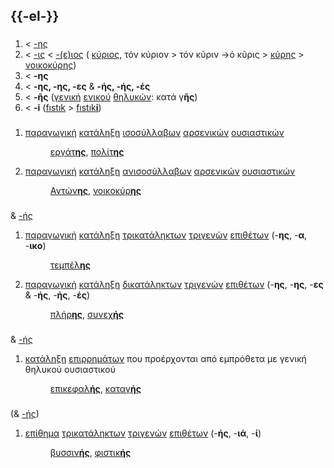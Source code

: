 =={{-el-}}==

==={{ετυμολογία}}===
# '''{{PAGENAME}}''' < {{αρχ}} [[-ης]]
# '''{{PAGENAME}}''' < {{ελνστ}} [[-ις]] < {{αρχ}} [[-ιος|-(ε)ιος]] ({{αρχ}} [[κύριος]],  {{αιτ}} τόν κύριον > {{ελνστ}} τόν κῦριν →ὁ κῦρις > {{μσν}} [[κύρης]] > {{νε}} [[νοικοκύρης]])
# '''{{PAGENAME}}''' < {{μσν}} '''-ης'''
# '''{{PAGENAME}}''' < {{αρχ}} '''-ης, -ης, -ες''' & '''-ής, -ής, -ές'''
# '''{{PAGENAME}}''' < {{ελνστ}} '''-ῆς''' ([[γενική]] [[ενικού]] [[θηλυκών]]: κατά γ'''ῆς''')
# '''{{PAGENAME}}''' < {{ετυμ|tr}} '''-i''' ([[fıstık]] > [[fıstıki|fıstık'''i''']])

==={{κατάληξη αρσενικών ουσιαστικών|el}}===
'''{{PAGENAME}}'''
# [[παραγωγικός|παραγωγική]] [[κατάληξη]] [[ισοσύλλαβος|ισοσύλλαβων]] [[αρσενικό|αρσενικών]] [[ουσιαστικό|ουσιαστικών]]
#: [[εργάτης|εργάτ'''ης''']], [[πολίτης|πολίτ'''ης''']]
# [[παραγωγικός|παραγωγική]] [[κατάληξη]] [[ανισοσύλλαβος|ανισοσύλλαβων]] [[αρσενικό|αρσενικών]] [[ουσιαστικό|ουσιαστικών]]
#: [[Αντώνης|Αντών'''ης''']], [[νοικοκύρης|νοικοκύρ'''ης''']]

==={{κατάληξη αρσενικών επιθέτων|el}}===
'''{{PAGENAME}}''' & [[-ής]]
# [[παραγωγικός|παραγωγική]] [[κατάληξη]] [[τρικατάληκτος|τρικατάληκτων]] [[τριγενής|τριγενών]] [[επίθετο|επιθέτων]] (-'''ης''', -'''α''', -'''ικο''')
#: [[τεμπέλης|τεμπέλ'''ης''']]
# [[παραγωγικός|παραγωγική]] [[κατάληξη]] [[δικατάληκτος|δικατάληκτων]] [[τριγενής|τριγενών]] [[επίθετο|επιθέτων]] (-'''ης''', -'''ης''', -'''ες''' & -'''ής''', -'''ής''', -'''ές''')
#: [[πλήρης|πλήρ'''ης''']], [[συνεχής|συνεχ'''ής''']]

==={{κατάληξη επιρρημάτων|el}}===
'''{{PAGENAME}}''' & [[-ής]]
# [[κατάληξη]] [[επίρρημα|επιρρημάτων]] που προέρχονται από εμπρόθετα με γενική θηλυκού ουσιαστικού
#: [[επικεφαλής|επικεφαλ'''ής''']], [[καταγής|καταγ'''ής''']]

==={{επίθημα|el}}===
'''{{PAGENAME}}''' (& [[-ής]])
# [[επίθημα]] [[τρικατάληκτος|τρικατάληκτων]] [[τριγενής|τριγενών]] [[επίθετο|επιθέτων]] (-'''ής''', -'''ιά''', -'''ί''')
#: [[βυσσινής|βυσσιν'''ής''']], [[φιστικής|φιστικ'''ής''']]

{{κλείδα-ελλ}}
